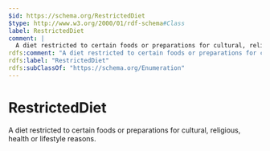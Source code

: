 ```yaml
---
$id: https://schema.org/RestrictedDiet
$type: http://www.w3.org/2000/01/rdf-schema#Class
label: RestrictedDiet
comment: |
  A diet restricted to certain foods or preparations for cultural, religious, health or lifestyle reasons. 
rdfs:comment: "A diet restricted to certain foods or preparations for cultural, religious, health or lifestyle reasons. "
rdfs:label: "RestrictedDiet"
rdfs:subClassOf: "https://schema.org/Enumeration"
---
```


# RestrictedDiet

A diet restricted to certain foods or preparations for cultural, religious, health or lifestyle reasons. 

